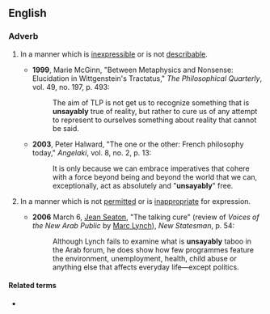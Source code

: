 ==English==

===Adverb===
{{en-adv}}

# {{lb|en|philosophy|rare}} In a manner which is [[inexpressible]] or is not [[describable]].
#* '''1999''', Marie McGinn, "Between Metaphysics and Nonsense: Elucidation in Wittgenstein's Tractatus," ''The Philosophical Quarterly'', vol. 49, no. 197, p. 493:
#*: The aim of TLP is not get us to recognize something that is '''unsayably''' true of reality, but rather to cure us of any attempt to represent to ourselves something about reality that cannot be said.
#* '''2003''', Peter Halward, "The one or the other: French philosophy today," ''Angelaki'', vol. 8, no. 2, p. 13:
#*: It is only because we can embrace imperatives that cohere with a force beyond being and beyond the world that we can, exceptionally, act as absolutely and "'''unsayably'''" free.
# {{lb|en|rare}} In a manner which is not [[permit]]ted or is [[inappropriate]] for expression.
#* '''2006''' March 6, [[w:Jean Seaton|Jean Seaton]], "The talking cure" (review of ''Voices of the New Arab Public'' by [[w:Marc Lynch|Marc Lynch]]), ''New Statesman'', p. 54:
#*: Although Lynch fails to examine what is '''unsayably''' taboo in the Arab forum, he does show how few programmes feature the environment, unemployment, health, child abuse or anything else that affects everyday life—except politics.

====Related terms====
* {{l|en|unsayable}}